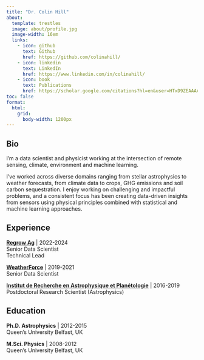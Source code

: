 ```yaml
---
title: "Dr. Colin Hill"
about:
  template: trestles
  image: about/profile.jpg
  image-width: 16em
  links:
    - icon: github
      text: Github
      href: https://github.com/colinahill/
    - icon: linkedin
      text: LinkedIn
      href: https://www.linkedin.com/in/colinahill/
    - icon: book
      text: Publications
      href: https://scholar.google.com/citations?hl=en&user=HTxD9ZEAAAAJ&view_op=list_works&gmla=ALUCkoWnkbn-iQsxnAJO_7hHcRoPUfoekBEX8ldWBjeAL6eB0RV2v1XSrfvN0CafvK78x-pQ9TzQGlHVbrhqiYGx
toc: false
format:
  html: 
    grid:
      body-width: 1200px
---
```

## Bio

I'm a data scientist and physicist working at the intersection of remote sensing, climate, environment and machine learning.

I've worked across diverse domains ranging from stellar astrophysics to weather forecasts, from climate data to crops, GHG emissions and soil carbon sequestration. I enjoy working on challenging and impactful problems, and a consistent focus has been creating data-driven insights from sensors using physical principles combined with statistical and machine learning approaches.

## Experience

[**Regrow Ag**](https://www.linkedin.com/company/regrowag/) | 2022-2024\
Senior Data Scientist\
Technical Lead

[**WeatherForce**](https://www.linkedin.com/company/weatherforce/) | 2019-2021\
Senior Data Scientist

[**Institut de Recherche en Astrophysique et Planétologie**](https://www.irap.omp.eu/en/homepage-en) | 2016-2019\
Postdoctoral Research Scientist (Astrophysics)

## Education

**Ph.D. Astrophysics** | 2012-2015\
Queen's University Belfast, UK

**M.Sci. Physics** | 2008-2012\
Queen's University Belfast, UK